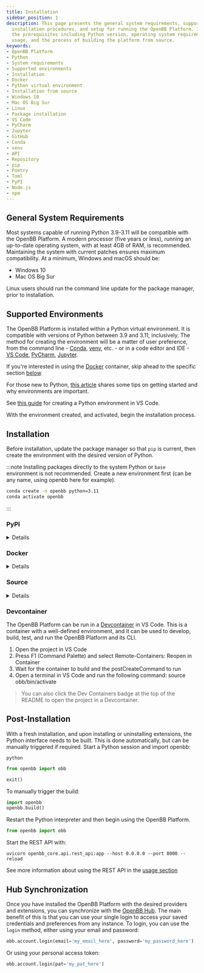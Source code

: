 ```yaml
---
title: Installation
sidebar_position: 1
description: This page presents the general system requirements, supported environments,
  installation procedures, and setup for running the OpenBB Platform. It discusses
  the prerequisites including Python version, operating system requirements, Docker
  usage, and the process of building the platform from source.
keywords:
- OpenBB Platform
- Python
- System requirements
- Supported environments
- Installation
- Docker
- Python virtual environment
- Installation from source
- Windows 10
- Mac OS Big Sur
- Linux
- Package installation
- VS Code
- PyCharm
- Jupyter
- GitHub
- Conda
- venv
- API
- Repository
- pip
- Poetry
- Toml
- PyPI
- Node.js
- npm
---
```



<HeadTitle title="Installation | OpenBB Platform Docs" />

## General System Requirements

Most systems capable of running Python 3.9-3.11 will be compatible with the OpenBB Platform. A modern processor (five years or less), running an up-to-date operating system, with at least 4GB of RAM, is recommended. Maintaining the system with current patches ensures maximum compatibility. At a minimum, Windows and macOS should be:

- Windows 10
- Mac OS Big Sur

Linux users should run the command line update for the package manager, prior to installation.

## Supported Environments

The OpenBB Platform is installed within a Python virtual environment. It is compatible with versions of Python between 3.9 and 3.11, inclusively. The method for creating the environment will be a matter of user preference, from the command line - [Conda](https://docs.conda.io/projects/miniconda/en/latest/miniconda-install.html), [venv](https://docs.python.org/3/library/venv.html), etc. - or in a code editor and IDE - [VS Code](https://code.visualstudio.com/docs/languages/python), [PyCharm](https://www.jetbrains.com/pycharm/), [Jupyter](https://jupyter.org/).

If you're interested in using the [Docker](/platform/installation#docker) container, skip ahead to the specific section [below](/platform/installation#docker).

For those new to Python, [this article](https://www.infoworld.com/article/3306656/python-virtualenv-and-venv-dos-and-donts.html) shares some tips on getting started and why environments are important.

See [this guide](https://code.visualstudio.com/docs/python/environments) for creating a Python environment in VS Code.

With the environment created, and activated, begin the installation process.

## Installation

Before installation, update the package manager so that `pip` is current, then create the environment with the desired version of Python.

:::note
Installing packages directly to the system Python or `base` environment is not recommended.  Create a new environment first (can be any name, using openbb here for example).

```bash
conda create -n openbb python=3.11
conda activate openbb
```

:::

### PyPI

<details>
Install from PyPI with:

```console
pip install openbb
```

This will install the core OpenBB Platform, along with officially supported extensions and providers.

To install all extensions and providers (both officially supported and community maintained ones):

```console
pip install openbb[all]
```

:::tip
In a macOS `zsh` Terminal shell, add quotation marks around the library name.

`"openbb[all]"`
:::

To install a single extension:

```console
pip install openbb[charting]
```

```console
pip install openbb[ta]
```

Or install a single provider:

```console
pip install openbb[yfinance]
```

To install the Nightly distribution (this installs all extras by default):

```console
pip install openbb-nightly
```

From your python interpreter, import the OpenBB Platform:

```console
from openbb import obb
```

:::warning
This import statement is required due to the statefulness of the obb package. There is currently no support for imports such as:

```console
from openbb.obb.equity import *
```

:::

When the package is imported, any installed extensions will be discovered, imported and available for use.

:::note
Currently if you wish to have the bare-bones openbb package with no extensions or providers, you can install with:

```console
pip install openbb-core && pip install openbb --no-deps
```

:::

To update the package:

```console
pip install --upgrade openbb
```

To update all extensions and providers:

```console
pip install --upgrade openbb[all]
```

If you want to uninstall the package and all its dependencies:

```console
pip uninstall openbb[all]
```

</details>

### Docker

<details>
OpenBB provides a `.dockerfile` on [GitHub](https://github.com/OpenBB-finance/OpenBBTerminal).

Run the following command from the repo root to build the image:

```bash
docker build -f build/docker/api.dockerfile -t openbb-platform:latest .
```

To run it:

```bash
docker run --rm -p 8000:8000 -v ~/.openbb_platform:/root/.openbb_platform openbb-platform:latest
```

This will mount the local `~/.openbb_platform` directory into the Docker container to use with the API keys and preferences from there, and it will expose the API on port `8000`.
</details>

### Source

<details>
To build the OpenBB Platform from the source code, first install `git`:

```console
pip install git
```

Next, clone the repository from GitHub:

```console
git clone git@github.com:OpenBB-finance/OpenBBTerminal.git
```

When it is done, checkout the branch where the code is living:

```console
git checkout develop
```

Then, `cd` into the directory:

```console
cd openbb_platform
```

Install required packages

```console
pip install poetry toml
```

Finally, run the developer installation script:

```console
python dev_install.py
```

:::note
To install all extensions and providers, run: `python dev_install.py -e`
:::
</details>

### Devcontainer

The OpenBB Platform can be run in a [Devcontainer](https://code.visualstudio.com/docs/devcontainers/containers) in VS Code. This is a container with a well-defined environment, and it can be used to develop, build, test, and run the OpenBB Platform and its CLI.

1. Open the project in VS Code
2. Press F1 (Command Palette) and select Remote-Containers: Reopen in Container
3. Wait for the container to build and the postCreateCommand to run
4. Open a terminal in VS Code and run the following command: source obb/bin/activate

> You can also click the Dev Containers badge at the top of the README to open the project in a Devcontainer.

## Post-Installation

With a fresh installation, and upon installing or uninstalling extensions, the Python interface needs to be built. This is done automatically, but can be manually triggered if required. Start a Python session and import openbb:

```console
python
```

```python
from openbb import obb

exit()
```

To manually trigger the build:

```python
import openbb
openbb.build()
```

Restart the Python interpreter and then begin using the OpenBB Platform.

```python
from openbb import obb
```

Start the REST API with:

```console
uvicorn openbb_core.api.rest_api:app --host 0.0.0.0 --port 8000 --reload
```

See more information about using the REST API in the [usage section](/platform/user_guides/rest_api)

## Hub Synchronization

Once you have installed the OpenBB Platform with the desired providers and extensions, you can synchronize with the [OpenBB Hub](https://my.openbb.co/app/hub). The main benefit of this is that you can use your single login to access your saved credentials and preferences from any instance. To login, you can use the `login` method, either using your email and password:

```python
obb.account.login(email='my_email_here', password='my_password_here')
```

Or using your personal access token:

```python
obb.account.login(pat='my_pat_here')
```
